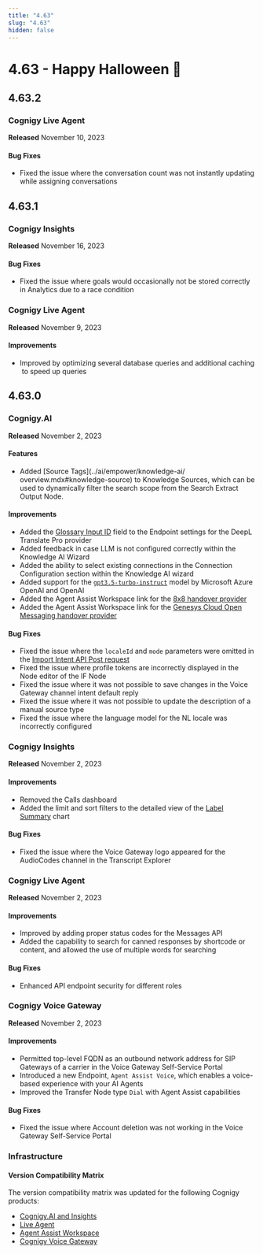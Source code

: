 ```yaml
---
title: "4.63"
slug: "4.63"
hidden: false
---
```



# 4.63 - Happy Halloween 🦇

<nodejs16EndOfSupport />

<twilioAutopilotDeprecation />

<nluMigration />

## 4.63.2

### Cognigy Live Agent

**Released** November 10, 2023

#### Bug Fixes

- Fixed the issue where the conversation count was not instantly updating while assigning conversations

## 4.63.1

### Cognigy Insights

**Released** November 16, 2023

#### Bug Fixes

- Fixed the issue where goals would occasionally not be stored correctly in Analytics due to a race condition

### Cognigy Live Agent

**Released** November 9, 2023

#### Improvements

- Improved by optimizing several database queries and additional caching to speed up queries

## 4.63.0

### Cognigy.AI

**Released** November 2, 2023

#### Features

- Added [Source Tags](../ai/empower/knowledge-ai/
overview.mdx#knowledge-source) to Knowledge Sources, which can be used to dynamically filter the search scope from the Search Extract Output Node.

#### Improvements

- Added the [Glossary Input ID](../ai/deploy/endpoints/real-time-translation-settings.mdx#configure-real-time-translation-settings) field to the Endpoint settings for the DeepL Translate Pro provider
- Added feedback in case LLM is not configured correctly within the Knowledge AI Wizard
- Added the ability to select existing connections in the Connection Configuration section within the Knowledge AI wizard
- Added support for the [`gpt3.5-turbo-instruct`](../ai/empower/llms/model-support-by-feature.mdx) model by Microsoft Azure OpenAI and OpenAI
- Added the Agent Assist Workspace link for the [8x8 handover provider](../ai/escalate/handover-reference/8x8.mdx)
- Added the Agent Assist Workspace link for the [Genesys Cloud Open Messaging handover provider](../ai/escalate/handover-reference/genesys-cloud-open-messaging.mdx)

#### Bug Fixes

- Fixed the issue where the `localeId` and `mode` parameters were omitted in the [Import Intent API Post request](https://api-trial.cognigy.ai/openapi#post-/v2.0/flows/-flowId-/intents/import)
- Fixed the issue where profile tokens are incorrectly displayed in the Node editor of the IF Node
- Fixed the issue where it was not possible to save changes in the Voice Gateway channel intent default reply
- Fixed the issue where it was not possible to update the description of a manual source type
- Fixed the issue where the language model for the NL locale was incorrectly configured

### Cognigy Insights

**Released** November 2, 2023

#### Improvements

- Removed the Calls dashboard
- Added the limit and sort filters to the detailed view of the [Label Summary](../insights/reports/live-agent.mdx#label-summary) chart

#### Bug Fixes

- Fixed the issue where the Voice Gateway logo appeared for the AudioCodes channel in the Transcript Explorer

### Cognigy Live Agent

**Released** November 2, 2023

#### Improvements

- Improved by adding proper status codes for the Messages API
- Added the capability to search for canned responses by shortcode or content, and allowed the use of multiple words for searching

#### Bug Fixes

- Enhanced API endpoint security for different roles

### Cognigy Voice Gateway

**Released** November 2, 2023

#### Improvements

- Permitted top-level FQDN as an outbound network address for SIP Gateways of a carrier in the Voice Gateway Self-Service Portal
- Introduced a new Endpoint, `Agent Assist Voice`, which enables a voice-based experience with your AI Agents
- Improved the Transfer Node type `Dial` with Agent Assist capabilities

####  Bug Fixes

- Fixed the issue where Account deletion was not working in the Voice Gateway Self-Service Portal

### Infrastructure

#### Version Compatibility Matrix

The version compatibility matrix was updated for the following Cognigy products:

- [Cognigy.AI and Insights](../ai/installation/version-compatibility-matrix.mdx)
- [Live Agent](../live-agent/installation/deployment/version-compatibility-matrix.mdx)
- [Agent Assist Workspace](../ai-copilot/installation/version-compatibility-matrix.mdx)
- [Cognigy Voice Gateway](../voice-gateway/installation/version-compatibility-matrix.mdx)